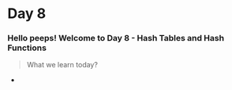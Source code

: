 # Day 8

### Hello peeps! Welcome to Day 8 - Hash Tables and Hash Functions

> What we learn today?

-
